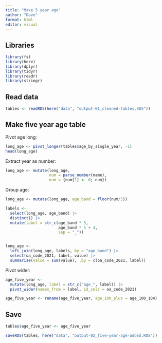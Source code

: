```yaml
---
title: "Make 5 year age"
author: "Dave"
format: html
editor: visual
---
```


## Libraries

```r
library(fs)
library(here)
library(dplyr)
library(tidyr)
library(readr)
library(stringr)
```

## Read data

```r
tables <- readRDS(here("data", "output-01_cleaned-tables.RDS"))
```

## Make five year age table

Pivot age long:

```r
long_age <- pivot_longer(tables$age_by_single_year, -1)
head(long_age)
```

Extract year as number:

```r
long_age <- mutate(long_age,
                   num = parse_number(name),
                   num = {num[1] <- 0; num})
```

Group age:

```r
long_age <- mutate(long_age, age_band = floor(num/5))

labels <- 
  select(long_age, age_band) |> 
  distinct() |> 
  mutate(label = str_c(age_band * 5,
                       age_band * 5 + 4, 
                       sep = "_"))


long_age <- 
  left_join(long_age, labels, by = "age_band") |> 
  select(oa_code_2021, label, value) |> 
  summarise(value = sum(value), .by = c(oa_code_2021, label))
```

Pivot wider:

```r
age_five_year <- 
  mutate(long_age, label = str_c("age_", label)) |> 
  pivot_wider(names_from = label, id_cols = oa_code_2021)

age_five_year <- rename(age_five_year, age_100_plus = age_100_104)
```

## Save

```r
tables$age_five_year <- age_five_year

saveRDS(tables, here("data", "output-02_five-year-age-added.RDS"))
```
